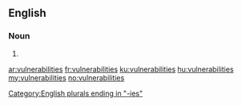 ==English==

===Noun===
{{head|en}}

# {{plural of|vulnerability}}

[[Category:English plurals ending in "-ies"]]

[[ar:vulnerabilities]]
[[fr:vulnerabilities]]
[[ku:vulnerabilities]]
[[hu:vulnerabilities]]
[[my:vulnerabilities]]
[[no:vulnerabilities]]